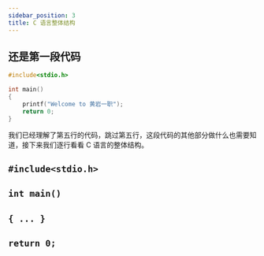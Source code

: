 ```yaml
---
sidebar_position: 3
title: C 语言整体结构
---
```


## 还是第一段代码

```c showLineNumbers {5}
#include<stdio.h>

int main()
{
    printf("Welcome to 黄岩一职");
    return 0;
}
```

我们已经理解了第五行的代码，跳过第五行，这段代码的其他部分做什么也需要知道，接下来我们逐行看看 C 语言的整体结构。

## `#include<stdio.h>`

## `int main()`

## `{ ... }`

## `return 0;`
